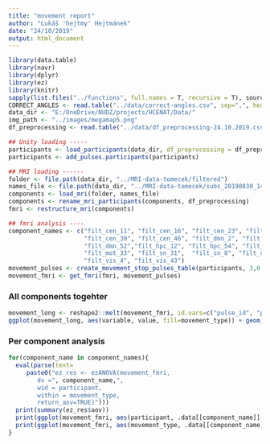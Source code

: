 ```yaml
---
title: "movement report"
author: "Lukáš 'hejtmy' Hejtmánek"
date: "24/10/2019"
output: html_document
---
```

```r
library(data.table)
library(navr)
library(dplyr)
library(ez)
library(knitr)
sapply(list.files("../functions", full.names = T, recursive = T), source)
CORRECT_ANGLES <- read.table("../data/correct-angles.csv", sep=",", header=TRUE)
data_dir <- "E:/OneDrive/NUDZ/projects/HCENAT/Data/"
img_path <- "../images/megamap5.png"
df_preprocessing <- read.table("../data/df_preprocessing-24.10.2019.csv", sep=";", header=TRUE, stringsAsFactors = FALSE)

## Unity loading -----
participants <- load_participants(data_dir, df_preprocessing = df_preprocessing, sessions = 1)
participants <- add_pulses.participants(participants)

## MRI loading ------
folder <- file.path(data_dir, "../MRI-data-tomecek/filtered")
names_file <- file.path(data_dir, "../MRI-data-tomecek/subs_20190830_1422.txt")
components <- load_mri(folder, names_file)
components <- rename_mri_participants(components, df_preprocessing)
fmri <- restructure_mri(components)
```

```r
## fmri analysis ----
component_names <- c("filt_cen_11", "filt_cen_16", "filt_cen_23", "filt_cen_37", 
                     "filt_cen_39", "filt_cen_46", "filt_dmn_2", "filt_dmn_51", 
                     "filt_dmn_52","filt_hpc_12", "filt_hpc_54", "filt_hpc_56", 
                     "filt_mot_33", "filt_sn_31",  "filt_sn_8", "filt_unk_10", 
                     "filt_vis_4", "filt_vis_43")
movement_pulses <- create_movement_stop_pulses_table(participants, 3,0.2,3)
movement_fmri <- get_fmri(fmri, movement_pulses)
```
### All components togehter
```r
movement_long <- reshape2::melt(movement_fmri, id.vars=c("pulse_id", "participant", "movement_type", "session"))
ggplot(movement_long, aes(variable, value, fill=movement_type)) + geom_boxplot()
```


### Per component analysis 
```r
for(component_name in component_names){
  eval(parse(text=
     paste0("ez_res <- ezANOVA(movement_fmri,
        dv =", component_name,",
        wid = participant,
        within = movement_type,
        return_aov=TRUE)")))
  print(summary(ez_res$aov))
  print(ggplot(movement_fmri, aes(participant, .data[[component_name]], fill=movement_type)) + geom_boxplot())
  print(ggplot(movement_fmri, aes(movement_type, .data[[component_name]])) + geom_boxplot())
}
```